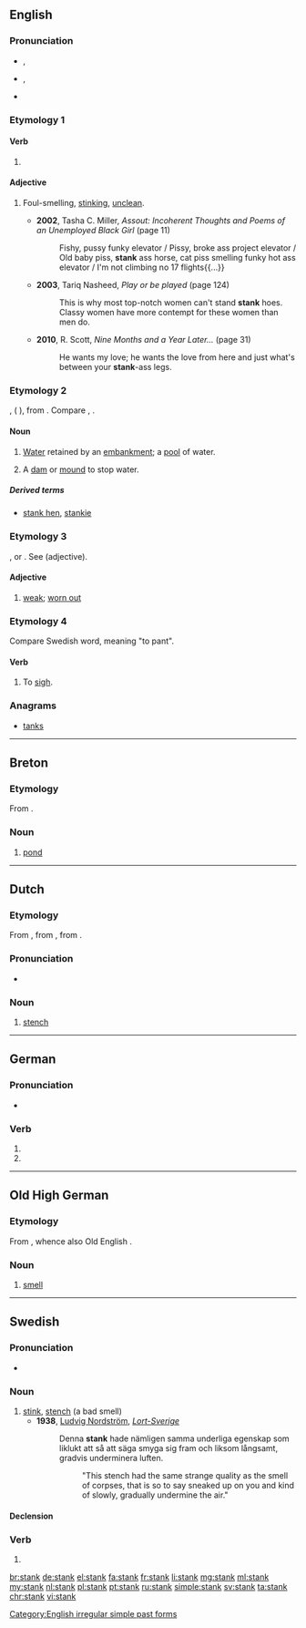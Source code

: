 ==English==

===Pronunciation===
* {{enPR|stăngk}}, {{IPA|/stæŋk/}}
* {{a|US|also}} {{enPR|stāngk}}, {{IPA|/steɪŋk/}}
* {{rhymes|æŋk}}

===Etymology 1===

====Verb====
{{head|en}}

# {{en-simple past of|stink}}

====Adjective====
{{en-adj|-}}

# {{context|AAVE|slang|derogatory|lang=en}} Foul-smelling, [[stink]]ing, [[unclean]].
#* '''2002''', Tasha C. Miller, ''Assout: Incoherent Thoughts and Poems of an Unemployed Black Girl'' (page 11)
#*: Fishy, pussy funky elevator / Pissy, broke ass project elevator / Old baby piss, '''stank''' ass horse, cat piss smelling funky hot ass elevator / I'm not climbing no 17 flights{{...}}
#* '''2003''', Tariq Nasheed, ''Play or be played'' (page 124)
#*: This is why most top-notch women can't stand '''stank''' hoes. Classy women have more contempt for these women than men do.
#* '''2010''', R. Scott, ''Nine Months and a Year Later...'' (page 31)
#*: He wants my love; he wants the love from here and just what's between your '''stank'''-ass legs.

===Etymology 2===
{{etyl|fro|en}} {{term|estanc|lang=fr}}, ({{etyl|fr|-}} {{term|étang|lang=fr}}), from {{etyl|la|en}} {{term|stagnum|lang=la||a pool}}. Compare {{term|stagnant|lang=en}}, {{term|stagnate|lang=en}}.

====Noun====
{{en-noun}}

# {{context|UK|dialect|lang=en}} [[water|Water]] retained by an [[embankment]]; a [[pool]] of water.
#: {{rfquotek|Robert of Brunne}}
# {{context|UK|dialect|lang=en}} A [[dam]] or [[mound]] to stop water.

=====Derived terms=====
* [[stank hen]], [[stankie]]<!-- = moorhen -->

===Etymology 3===
{{etyl|fro|en}} {{term|estanc|lang=fro}}, or {{etyl|it|en}} {{term|stanco|lang=it}}. See {{term|stanch|lang=en}} (adjective).

====Adjective====
{{en-adj}}

# {{context|obsolete|lang=en}} [[weak]]; [[worn out]]
#: {{rfquotek|Spenser}}

===Etymology 4===
Compare Swedish word, meaning "to pant".

====Verb====
{{en-verb}}

# {{context|obsolete|UK|dialect|lang=en}} To [[sigh]].

{{Webster 1913}}

===Anagrams===
* [[tanks#English|tanks]]

[[Category:English irregular simple past forms]]

----

==Breton==

===Etymology===
From {{etyl|fro|br}} {{term|estanc|lang=fro}}.

===Noun===
{{head|br|noun|g=m}}

# [[pond]]

----

==Dutch==

===Etymology===
From {{etyl|dum|nl}} {{term|stanc|lang=dum}}, from {{etyl|odt|nl}} {{term|stank|lang=odt}}, from {{etyl|gem-pro|nl}} {{term/t|gem-pro|*stankwaz}}.

===Pronunciation===
* {{rhymes|ɑŋk|lang=nl}}

===Noun===
{{nl-noun|m|en|stankje}}

# [[stench]]

----

==German==

===Pronunciation===
* {{rhymes|aŋk|lang=de}}

===Verb===
{{head|de}}

# {{de-verb form of|stinken|1|s|v}}
# {{de-verb form of|stinken|3|s|v}}

----

==Old High German==

===Etymology===
From {{etyl|gem-pro|goh}} {{term/t|gem-pro|*stankwaz}}, whence also Old English {{term/t|ang|stenċ}}.

===Noun===
{{goh-noun|g=m}}

# [[smell]]

----

==Swedish==

===Pronunciation===
* {{audio|Sv-en stank.ogg|audio}}

===Noun===
{{sv-noun|c}}

# [[stink]], [[stench]]  (a bad smell)
#* '''1938''', [[w:Ludvig Nordström|Ludvig Nordström]], [http://runeberg.org/lortsvrg/kap5p4.html ''Lort-Sverige'']
#*: Denna '''stank''' hade nämligen samma underliga egenskap som liklukt att så att säga smyga sig fram och liksom långsamt, gradvis underminera luften.
#*:: "This stench had the same strange quality as the smell of corpses, that is so to say sneaked up on you and kind of slowly, gradually undermine the air."

====Declension====
{{sv-noun-reg-r-c|2=stanke}}

===Verb===
{{head|sv|verb form}}

# {{sv-verb-form-past|stinka}}

[[br:stank]]
[[de:stank]]
[[el:stank]]
[[fa:stank]]
[[fr:stank]]
[[li:stank]]
[[mg:stank]]
[[ml:stank]]
[[my:stank]]
[[nl:stank]]
[[pl:stank]]
[[pt:stank]]
[[ru:stank]]
[[simple:stank]]
[[sv:stank]]
[[ta:stank]]
[[chr:stank]]
[[vi:stank]]